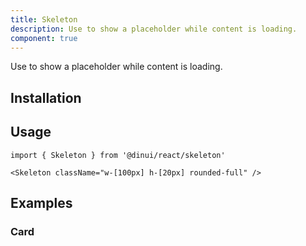 ```yaml
---
title: Skeleton
description: Use to show a placeholder while content is loading.
component: true
---
```


Use to show a placeholder while content is loading.


<Example path="ui/skeleton-demo" />

## Installation


<InstallationGuide path="ui/skeleton" />

## Usage

```tsx
import { Skeleton } from '@dinui/react/skeleton'
```

```tsx
<Skeleton className="w-[100px] h-[20px] rounded-full" />
```

## Examples

### Card

<Example path="ui/skeleton-card" />
